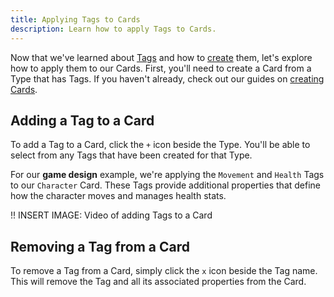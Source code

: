 ```yaml
---
title: Applying Tags to Cards
description: Learn how to apply Tags to Cards.
---
```


Now that we've learned about [Tags](/cards/tags/tags-overview) and how to [create](/cards/tags/creating-tags) them, let's explore how to apply them to our Cards. First, you'll need to create a Card from a Type that has Tags. If you haven't already, check out our guides on [creating Cards](/cards/creating-cards).

## Adding a Tag to a Card

To add a Tag to a Card, click the `+` icon beside the Type. You'll be able to select from any Tags that have been created for that Type.

For our **game design** example, we're applying the `Movement` and `Health` Tags to our `Character` Card. These Tags provide additional properties that define how the character moves and manages health stats.

!! INSERT IMAGE: Video of adding Tags to a Card

## Removing a Tag from a Card

To remove a Tag from a Card, simply click the `x` icon beside the Tag name. This will remove the Tag and all its associated properties from the Card.